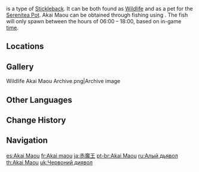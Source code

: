 {{About|the fish|the [[furnishing]]|Ornamental Akai Maou}}
{{Item Infobox
|id           = 131009
|type         = Fish
|invCategory  = Materials
|lbFamily     = Fish
|lbGroup      = Sticklebacks
|lbType       = Wildlife
|bait         = Redrot Bait
|image        = Item Akai Maou.png
|quality      = 3
|description  = A stickleback with a fierce appearance and a manner to match. It will fight anyone and anything under the sea for food &mdash; a veritable and much-feared robber in red. Its fiery-red coloration seems to have much to do with [[Pyro]], for while they cannot quite become flame generators, they do have some control over high temperatures. They can convert energy from their food and focus it on their dangerous snouts, making them underwater scoundrels indeed.<br>"Need to drill wood to make a flame? This is your best friend." &mdash; Angler's Atlas, Akai Maou Chapter
|source1      = [[Fishing]]
}}
{{Lang|'''Akai Maou'''|ja=赤魔王|ja_rm=Aka Maou}} is a type of [[Stickleback]]. It can be both found as [[Wildlife]] and as a pet for the [[Serenitea Pot]]. Akai Maou can be obtained through fishing using {{Item|Redrot Bait|20}}. The fish will only spawn between the hours of 06:00 – 18:00, based on in-game [[time]].

==Locations==
{{main|Fishing Points}}
{{Fishing Points by Category Table|fish=1}}

==Gallery==
<gallery>
Wildlife Akai Maou Archive.png|Archive image
</gallery>

==Other Languages==
{{Other Languages
|en      = Akai Maou
|zhs     = 赤魔王
|zhs_rm  = Chì Mówáng
|zht     = 赤魔王
|zht_rm  = Chì Mówáng
|zh_tl   = Red Devil King
|ja      = 赤魔王
|ja_rm   = Aka Maou
|ja_tl   = Red Devil King
|ko      = 붉은 {{tt|마왕|魔王}} 가시고기
|ko_tl   = Red Demon Lord {{w|Amur stickleback|Amur Stickleback}}
|es      = Akai maou
|fr      = Akai maou
|ru      = Алый дьявол
|ru_tl   = Scarlet Devil
|th      = Akai Maou
|vi      = Xích Ma Vương
|vi_tl   = 
|de      = Akai Maou
|id      = Akai Maou
|pt      = Akai Maou
|tr      = Kızıl Şeytan
|tr_tl   = Scarlet Devil
|it      = Akai Maou
}}

==Change History==
{{Change History|2.1}}

==Navigation==
{{Material Navbox|type=Fishing Materials|state=collapsed}}
{{Wildlife Navbox}}

[[es:Akai Maou]]
[[fr:Akai maou]]
[[ja:赤魔王]]
[[pt-br:Akai Maou]]
[[ru:Алый дьявол]]
[[th:Akai Maou]]
[[uk:Червоний диявол]]